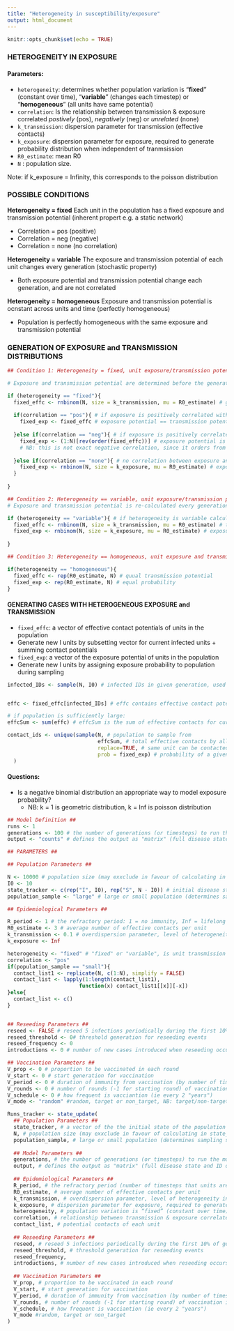 ```yaml
---
title: "Heterogeneity in susceptibility/exposure"
output: html_document
---
```


```r
knitr::opts_chunk$set(echo = TRUE)
```

### HETEROGENEITY IN EXPOSURE 

#### Parameters: 

* `heterogeneity`: determines whether population variation is "**fixed**" (constant over time), "**variable**"  (changes each timestep) or "**homogeneous**" (all units have same potential)
* `correlation`: Is the relationship between transmission & exposure correlated *postively* (pos), *negatively* (neg) or *unrelated* (none)
* `k_transmission`: dispersion parameter for transmission (effective contacts)
* `k_exposure`: dispersion parameter for exposure, required to generate probability distribution when independent of tranmsission
* `R0_estimate`:  mean R0 
* `N` : population size.

Note: if k_exposure = Infinity, this corresponds to the poisson distribution


### POSSIBLE CONDITIONS ##

**Heterogeneity = fixed**
Each unit in the population has a fixed exposure and transmission potential (inherent propert e.g. a static network)

* Correlation = pos (positive)
* Correlation = neg (negative)
* Correlation = none (no correlation)

**Heterogeneity = variable**
The exposure and transmission potential of each unit changes every generation (stochastic property)

* Both exposure potential and transmission potential change each generation, and are not correlated

**Heterogeneity = homogeneous**
Exposure and transmission potential is ocnstant across units and time (perfectly homogeneous)

* Population is perfectly homogeneous with the same exposure and transmission potential


### GENERATION OF EXPOSURE and TRANSMISSION DISTRIBUTIONS ##

```r


## Condition 1: Heterogeneity = fixed, unit exposure/transmission potential is fixed over generations ##

# Exposure and transmission potential are determined before the generations for-loop 

if (heterogeneity == "fixed"){
  fixed_effc <- rnbinom(N, size = k_transmission, mu = R0_estimate) # generate transmission potential
  
  if(correlation == "pos"){ # if exposure is positively correlated with transmission
    fixed_exp <- fixed_effc # exposure potential == transmission potential 
    
  }else if(correlation == "neg"){ # if exposure is positively correlated with transmission
    fixed_exp <- (1:N)[rev(order(fixed_effc))] # exposure potential is opposite order to transmission potential
    # NB: this is not exact negative correlation, since it orders from numbers 1:N, so units with the same trnasmission potential become ordered with respect to their exposure potential (should have minimal effect with large population)
    
  }else if(correlation == "none"){ # no correlation between exposure and transmission
    fixed_exp <- rnbinom(N, size = k_exposure, mu = R0_estimate) # exposure potential is generated independently with NBD and k_exposure parameter (if set to 1000 = Poisson)
  }
  
}

## Condition 2: Heterogeneity == variable, unit exposure/transmission potential changes every generation ##
# Exposure and transmission potential is re-calculated every generation (code is within the generations for-loop)

if (heterogeneity == "variable"){ # if heterogeneity is variable calculate  exposure and transmission potential independently, no correlation 
  fixed_effc <- rnbinom(N, size = k_transmission, mu = R0_estimate) # tranmsission potential, using k_transmission parameter
  fixed_exp <- rnbinom(N, size = k_exposure, mu = R0_estimate) # exposure potential, usng k_exposure parameter
  
}

## Condition 3: Heterogeneity == homogeneous, unit exposure and transmission potential are equal across time nad across units

if(heterogeneity == "homogeneous"){
  fixed_effc <- rep(R0_estimate, N) # quual transmission potential
  fixed_exp <- rep(R0_estimate, N) # equal probability 
}


```


#### GENERATING CASES WITH HETEROGENEOUS EXPOSURE and TRANSMISSION

* `fixed_effc`: a vector of effective contact potentials of units in the population
+ Generate new I units by subsetting vector for current infected units + summing contact potentials
* `fixed_exp`: a vector of the exposure potential of units in the population
+ Generate new I units by assigning exposure probability to population during sampling


```r

infected_IDs <- sample(N, I0) # infected IDs in given generation, used to generate new infections


effc <- fixed_effc[infected_IDs] # effc contains effective contact potential of current infected units

# if population is sufficiently large:
effcSum <- sum(effc) # effcSum is the sum of effective contacts for current infected units (an ok assumption when pop is large enough and sampling includes replacement of units)

contact_ids <- unique(sample(N, # population to sample from
                             effcSum, # total effective contacts by all infected units
                             replace=TRUE, # same unit can be contacted by multiple infected units
                             prob = fixed_exp) # probability of a given unit being selected
  )

```

#### Questions:

* Is a negative binomial distribution an appropriate way to model exposure probability?
  + NB: k = 1 is geometric distribution, k = Inf is poisson distribution


```r


## Model Definition ##
runs <- 1
generations <- 100 # the number of generations (or timesteps) to run the model over
output <- "counts" # defines the output as "matrix" (full disease state and ID of units) or "counts" (number of units in S,I,R states or "I_counts" (returns only count of infected units over time)

## PARAMETERS ##

## Population Parameters ##

N <- 10000 # population size (may exxclude in favour of calculating in state_update function)
I0 <- 10
state_tracker <- c(rep("I", I0), rep("S", N - I0)) # initial disease state of units in population
population_sample <- "large" # large or small population (determines sampling strategy)

## Epidemiological Parameters ##

R_period <- 1 # the refractory period: 1 = no immunity, Inf = lifelong immunity
R0_estimate <- 3 # average number of effective contacts per unit
k_transmission <- 0.1 # overdispersion parameter, level of heterogeneity in effective contact potential: 0.1 = high heterogneiety, Inf = homogeneous
k_exposure <- Inf

heterogeneity <- "fixed" # "fixed" or "variable", is unit transmission potential constant through time?
correlation <- "pos"
if(population_sample == "small"){
  contact_list1 <- replicate(N, c(1:N), simplify = FALSE) 
  contact_list <- lapply(1:length(contact_list1), 
                       function(x) contact_list1[[x]][-x]) 
}else{
  contact_list <- c()
}


## Reseeding Parameters ##
reseed <- FALSE # reseed 5 infections periodically during the first 10% of generations
reseed_threshold <- 0# threshold generation for reseeding events
reseed_frequency <- 0
introductions <- 0 # number of new cases introduced when reseeding occurs

## Vaccination Parameters ##
V_prop <- 0 # proportion to be vaccinated in each round
V_start <- 0 # start generation for vaccination
V_period <- 0 # duration of immunity from vaccination (by number of timesteps)
V_rounds <- 0 # number of rounds (-1 for starting round) of vaccination in programme
V_schedule <- 0 # how frequent is vacciantion (ie every 2 "years")
V_mode <- "random" #random, target or non_target, NB: target/non-target only possible if heterogneiety is fixed

```


```r
Runs_tracker <- state_update(
  ## Population Parameters ##
  state_tracker, # a vector of the the initial state of the population
  N, # population size (may exxclude in favour of calculating in state_update function)
  population_sample, # large or small population (determines sampling strategy)
  
  ## Model Parameters ##
  generations, # the number of generations (or timesteps) to run the model over
  output, # defines the output as "matrix" (full disease state and ID of units) or "counts" (number of units in S,I,R states or "I_counts" (returns only count of infected units over time)
  
  ## Epidemiological Parameters ##
  R_period, # the refractory period (number of timesteps that units are immune)
  R0_estimate, # average number of effective contacts per unit
  k_transmission, # overdispersion parameter, level of heterogeneity in effective contact potential
  k_exposure, # dispersion parameter for exposure, required to generate probability distribution when independent of tranmsission
  heterogeneity, # population variation is “fixed” (constant over time), “variable” (changes each timestep) or “homogeneous” (all units have same potential)
  correlation, # relationship between transmission & exposure correlated postively (pos), negatively (neg) or unrelated (none)
  contact_list, # potential contacts of each unit 
  
  ## Reseeding Parameters ##
  reseed, # reseed 5 infections periodically during the first 10% of generations
  reseed_threshold, # threshold generation for reseeding events
  reseed_frequency,
  introductions, # number of new cases introduced when reseeding occurs
  
  ## Vaccination Parameters ##
  V_prop, # proportion to be vaccinated in each round
  V_start, # start generation for vaccination
  V_period, # duration of immunity from vaccination (by number of timesteps)
  V_rounds, # number of rounds (-1 for starting round) of vaccination in programme
  V_schedule, # how frequent is vacciantion (ie every 2 "years")
  V_mode #random, target or non_target
)

```





